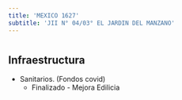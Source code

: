 ```yaml
---
title: 'MEXICO 1627'
subtitle: 'JII N° 04/03° EL JARDIN DEL MANZANO'
---
```


#
## Infraestructura

* Sanitarios. (Fondos covid) 
    + Finalizado - Mejora Edilicia 



